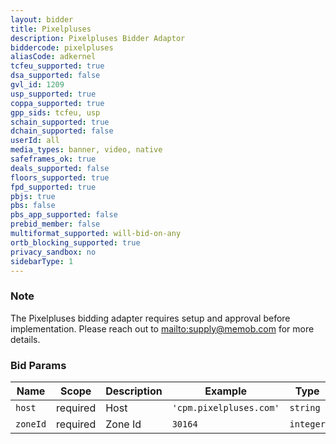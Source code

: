 ```yaml
---
layout: bidder
title: Pixelpluses
description: Pixelpluses Bidder Adaptor
biddercode: pixelpluses
aliasCode: adkernel
tcfeu_supported: true
dsa_supported: false
gvl_id: 1209
usp_supported: true
coppa_supported: true
gpp_sids: tcfeu, usp
schain_supported: true
dchain_supported: false
userId: all
media_types: banner, video, native
safeframes_ok: true
deals_supported: false
floors_supported: true
fpd_supported: true
pbjs: true
pbs: false
pbs_app_supported: false
prebid_member: false
multiformat_supported: will-bid-on-any
ortb_blocking_supported: true
privacy_sandbox: no
sidebarType: 1
---
```


### Note

The Pixelpluses bidding adapter requires setup and approval before implementation. Please reach out to [mailto:supply@memob.com](supply@memob.com) for more details.

### Bid Params


| Name     | Scope    | Description           | Example                   | Type     |
|----------|----------|-----------------------|---------------------------|----------|
| `host`   | required | Host | `'cpm.pixelpluses.com'` | `string` |
| `zoneId` | required | Zone Id           | `30164`                 | `integer` |
